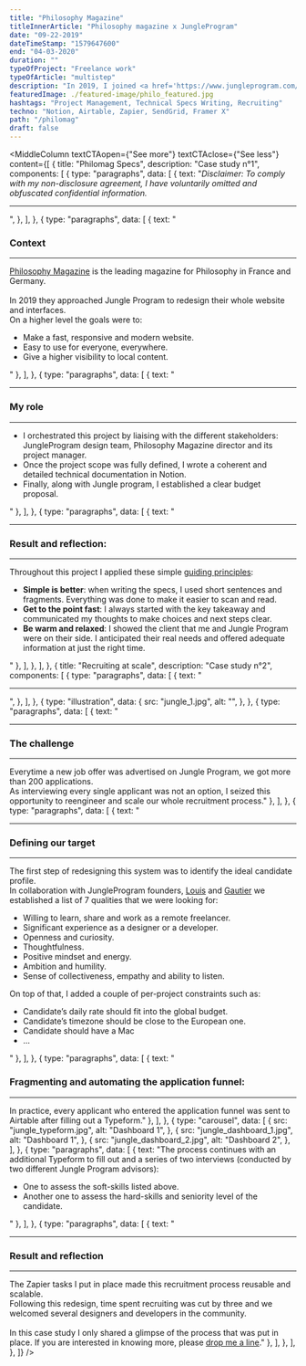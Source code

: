 ```yaml
---
title: "Philosophy Magazine"
titleInnerArticle: "Philosophy magazine x JungleProgram"
date: "09-22-2019"
dateTimeStamp: "1579647600"
end: "04-03-2020"
duration: ""
typeOfProject: "Freelance work"
typeOfArticle: "multistep"
description: "In 2019, I joined <a href='https://www.jungleprogram.com/' target='_blank'>JungleProgram</a> , a remote-first community of freelancers, as a project manager and advisor.<br>Inside this group we have had a large number of interesting projects and I personally headed these two successful missions:<br><ul><li>Wrote the technical specifications of <a href='https://www.philomag.com/' target='_blank'>Philosophy Magazine</a> new website.</li><li>Restructured and scaled Jungle Program recruiting processes.</li></ul>"
featuredImage: ./featured-image/philo_featured.jpg
hashtags: "Project Management, Technical Specs Writing, Recruiting"
techno: "Notion, Airtable, Zapier, SendGrid, Framer X"
path: "/philomag"
draft: false
---
```


<MiddleColumn
	textCTAopen={"See more"}
	textCTAclose={"See less"}
	content={[
		{
			title: "Philomag Specs",
			description: "Case study n°1",
			components: [
				{
					type: "paragraphs",
					data: [
						{
							text: "<span style='font-style:italic;'>Disclaimer: To comply with my non-disclosure agreement, I have voluntarily omitted and obfuscated confidential information.</span><hr>",
						},
					],
				},
				{
					type: "paragraphs",
					data: [
						{
							text: "<h3>Context</h3><hr><a href='https://www.philomag.com/' target='_blank'>Philosophy Magazine</a> is the leading magazine for Philosophy in France and Germany.<br><br>In 2019 they approached Jungle Program to redesign their whole website and interfaces.<br>On a higher level the goals were to:<ul><li>Make a fast, responsive and modern website.</li><li>Easy to use for everyone, everywhere.</li><li>Give a higher visibility to local content.</li></ul>"
						},
					],
				},
				{
					type: "paragraphs",
					data: [
						{
							text: "<hr><h3>My role</h3><hr><ul><li>I orchestrated this project by liaising with the different stakeholders: JungleProgram design team, Philosophy Magazine director and its project manager.</li><li>Once the project scope was fully defined, I wrote a coherent and detailed technical documentation in Notion.</li><li>Finally, along with Jungle program, I established a clear budget proposal.</li></ul>"
						},
					],
				},
				{
					type: "paragraphs",
					data: [
						{
							text: "<hr><h3>Result and reflection:</h3><hr>Throughout this project I applied these simple <a href='https://docs.microsoft.com/en-us/style-guide/brand-voice-above-all-simple-human' target='_blank'>guiding principles</a>:<ul><li><b>Simple is better</b>: when writing the specs, I used short sentences and fragments. Everything was done to make it easier to scan and read.</li><li><b>Get to the point fast</b>: I always started with the key takeaway and communicated my thoughts to make choices and next steps clear.</li><li><b>Be warm and relaxed</b>: I showed the client that me and Jungle Program were on their side. I anticipated their real needs and offered adequate information at just the right time.</li></ul>"
						},
					],
				},
			],
		},
		{
			title: "Recruiting at scale",
			description: "Case study n°2",
			components: [
				{
					type: "paragraphs",
					data: [
						{
							text: "<hr>",
						},
					],
				},
				{
					type: "illustration",
					data: {
						src: "jungle_1.jpg",
						alt: "",
					},
				},
				{
					type: "paragraphs",
					data: [
						{
							text: "<hr><h3>The challenge</h3><hr>Everytime a new job offer was advertised on Jungle Program, we got more than 200 applications.<br>As interviewing every single applicant was not an option, I seized this opportunity to reengineer and scale our whole recruitment process."
						},
					],
				},
				{
					type: "paragraphs",
					data: [
						{
							text: "<hr><h3>Defining our target</h3><hr>The first step of redesigning this system was to identify the ideal candidate profile.<br>In collaboration with JungleProgram founders, <a href='https://www.linkedin.com/in/lrouffineau/' target='_blank'>Louis</a> and <a href='https://www.linkedin.com/in/gautier-roquancourt-367649116/' target='_blank'>Gautier</a> we established a list of 7 qualities that we were looking for:<ul><li>Willing to learn, share and work as a remote freelancer.</li><li>Significant experience as a designer or a developer.</li><li>Openness and curiosity.</li><li>Thoughtfulness.</li><li>Positive mindset and energy.</li><li>Ambition and humility.</li><li>Sense of collectiveness, empathy and ability to listen.</li></ul>On top of that, I added a couple of per-project constraints such as:<ul><li>Candidate’s daily rate should fit into the global budget.</li><li>Candidate’s timezone should be close to the European one.</li><li>Candidate should have a Mac</li><li>...</li></ul>"
						},
					],
				},
				{
					type: "paragraphs",
					data: [
						{
							text: "<h3>Fragmenting and automating the application funnel:</h3><hr>In practice, every applicant who entered the application funnel was sent to Airtable after filling out a Typeform."
						},
					],
				},
				{
					type: "carousel",
					data: [
						{
							src: "jungle_typeform.jpg",
							alt: "Dashboard 1",
						},
						{
							src: "jungle_dashboard_1.jpg",
							alt: "Dashboard 1",
						},
						{
							src: "jungle_dashboard_2.jpg",
							alt: "Dashboard 2",
						},
					],
				},
				{
					type: "paragraphs",
					data: [
						{
							text: "The process continues with an additional Typeform to fill out and a series of two interviews (conducted by two different Jungle Program advisors):<ul><li>One to assess the soft-skills listed above.</li><li>Another one to assess the hard-skills and seniority level of the candidate.</li></ul>"
						},
					],
				},
				{
					type: "paragraphs",
					data: [
						{
							text: "<hr><h3>Result and reflection</h3><hr>The Zapier tasks I put in place made this recruitment process reusable and scalable.<br>Following this redesign, time spent recruiting was cut by three and we welcomed several designers and developers in the community.<br><br>In this case study I only shared a glimpse of the process that was put in place. If you are interested in knowing more, please <a href='mailto:adrien.rahier@gmail.com'>drop me a line</a>."
						},
					],
				},
			],
		},
	]}
/>
